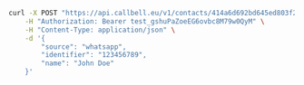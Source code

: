 ```bash
curl -X POST "https://api.callbell.eu/v1/contacts/414a6d692bd645ed803f2e7ce360d4c8" \
    -H "Authorization: Bearer test_gshuPaZoeEG6ovbc8M79w0QyM" \
    -H "Content-Type: application/json" \
    -d '{
        "source": "whatsapp",
        "identifier": "123456789",
        "name": "John Doe"
    }'
```
